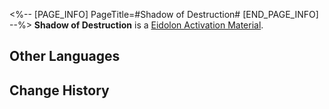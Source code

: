 <%-- [PAGE_INFO]
PageTitle=#Shadow of Destruction#
[END_PAGE_INFO] --%>
{{Item Infobox
|id          = 18002
|image       = Item Shadow of Destruction.png{{subst:void|<!--$UPLOAD:<<SpriteOutput/ItemFigures/18001.png>-<Item Shadow of Destruction.png>-<Item Icons>>-->}}
|type        = Eidolon Activation Material
|invCategory = 
|rarity      = 5
|effect      = 
|description = Material for raising Trailblazer: Destruction's Eidolon Level.
}}
{{Description|Eidolon Projection generated when you tread on the Path of Destruction. One of the countless existing possibilities.}}
'''Shadow of Destruction''' is a [[Eidolon Activation Material]].

==Other Languages==
{{Other Languages
|en   = Shadow of Destruction
|zhs  = 「毁灭」之影
|zht  = 「毀滅」之影
|ja   = 「壊滅」の影
|ko   = 「파멸」의 그림자
|es   = Sombra de la Destrucción
|fr   = Ombre de la Destruction
|ru   = Тень Разрушения
|th   = Shadow of Destruction
|vi   = Hình Ảnh "Hủy Diệt"
|de   = Schatten der Zerstörung
|id   = Shadow of Destruction
|pt   = Sombra de Destruição
}}

==Change History==
{{Change History|1.0}}